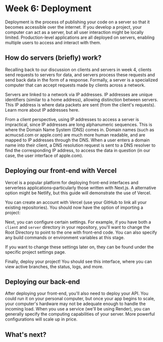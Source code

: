 # Week 6: Deployment

Deployment is the process of publishing your code on a server so that it becomes accessible over the internet. If you develop a project, your computer can act as a server, but all user interaction might be locally limited. Production-level applications are all deployed on servers, enabling multiple
users to access and interact with them.

## How do servers (briefly) work?

Recalling back to our discussion on clients and servers in week 4, clients send requests to servers for data, and servers process these requests and send back data in the form of a response.
Formally, a server is a specialized computer that can accept requests made by clients across a network.

Servers are linked to a network via IP addresses. IP addresses are unique identifiers (similar to a home address), allowing distinction between servers. This IP address is where data packets are sent (from the client's requests). Learn more about
IP addresses here.

From a client perspective, using IP addresses to access a server is impractical, since IP addresses are long alphanumeric sequences. This is where the Domain Name System (DNS) comes in.
Domain names (such as acmucsd.com or apple.com) are much more human readable, and are mapped to IP addresses through the DNS. When a user enters a domain name into their client, a DNS resolution request is sent to
a DNS resolver to find the corresponding IP address, to access the data in question (in our case, the user interface of apple.com).


## Deploying our front-end with Vercel

Vercel is a popular platform for deploying front-end interfaces and serverless applications–particularly those written with Next.js. A alternative option might be Netlify, but this guide will 
demonstrate the use of Vercel.

You can create an account with Vercel (use your GitHub to link all your existing repositories). You should now have the option of importing a project:




Next, you can configure certain settings. For example, if you have both a `client` and `server` directory in your repository, you'll want to change the
Root Directory to point to the one with front-end code. You can also specify any build commands or environment variables at this stage.


If you want to change these settings later on, they can be found under the specific project settings page.

Finally, deploy your project! You should see this interface, where you can view active branches, the status, logs, and more.



## Deploying our back-end

After deploying your front-end, you'll also need to deploy your API. You could run it on your personal computer, but once your app begins to scale, your computer's hardware
may not be adequate enough to handle the incoming load. When you use a service (we'll be using Render), you can generally specify the computing 
capabilities of your server. More powerful configurations will scale up in price.



## What's next?



